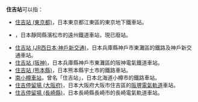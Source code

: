'''住吉站'''可以指：

*[[住吉站_(東京都)|住吉站 (東京都)]]，日本東京都江東區的東京地下鐵車站。
*{{link-ja|住吉站 (靜岡縣)|住吉駅 (静岡県)}}，日本靜岡縣濱松市的遠州鐵道車站，現已廢站。
*[[住吉站_(JR西日本·神戶新交通)|住吉站 (JR西日本·神戶新交通)]]，日本兵庫縣神戶市東灘區的鐵路及神戶新交通車站。
*[[住吉站_(阪神)|住吉站 (阪神)]]，日本兵庫縣神戶市東灘區的阪神電氣鐵道車站。
*[[住吉站_(熊本縣)|住吉站 (熊本縣)]]，日本熊本縣宇土市的鐵路車站。
*[[南小樽車站|南小樽車站]]，曾名「住吉站」，日本北海道小樽市的鐵路車站。
*[[住吉停留場_(大阪府)|住吉停留場 (大阪府)]]，日本大阪府大阪市住吉區的[[阪堺電氣軌道|阪堺電氣軌道]]車站。
*[[住吉停留場_(長崎縣)|住吉停留場 (長崎縣)]]，日本長崎縣長崎市的長崎電氣軌道車站。

{{disambig|Cat=三字車站名消歧義}}